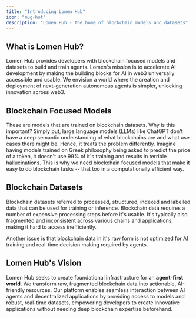 ```yaml
---
title: "Introducing Lomen Hub"
icon: "mug-hot"
description: "Lomen Hub - the home of blockchain models and datasets"
---
```


## What is Lomen Hub?

Lomen Hub provides developers with blockchain focused models and datasets to build and train agents. Lomen's mission is to accelerate AI development by making the building blocks for AI in web3 universally accessible and usable. We envision a world where the creation and deployment of next-generation autonomous agents is simpler, unlocking innovation across web3.

## Blockchain Focused Models

These are models that are trained on blockchain datasets. Why is this important? Simply put, large language models (LLMs) like ChatGPT don't have a deep semantic understanding of what blockchains are and what use cases there might be. Hence, it treats the problem differently. Imagine having models trained on Greek philosophy being asked to predict the price of a token, it doesn't use 99% of it's training and results in terrible hallucinations. This is why we need blockchain focused models that make it easy to do blockchain tasks -- that too in a computationally efficient way.

## Blockchain Datasets

Blockchain datasets referred to processed, structured, indexed and labelled data that can be used for training or inference. Blockchain data requires a number of expensive processing steps before it's usable. It's typically also fragmented and inconsistent across various chains and applications, making it hard to access inefficiently.

Another issue is that blockchain data in it's raw form is not optimized for AI training and real-time decision making required by agents.

## Lomen Hub's Vision

Lomen Hub seeks to create foundational infrastructure for an **agent-first world**. We transform raw, fragmented blockchain data into actionable, AI-friendly resources. Our platform enables seamless interaction between AI agents and decentralized applications by providing access to models and robust, real-time datasets, empowering developers to create innovative applications without needing deep blockchain expertise beforehand.
